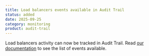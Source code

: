 ```yaml
---
title: Load balancers events available in Audit Trail
status: added
date: 2025-09-25
category: monitoring
product: audit-trail
---
```


Load balancers activity can now be tracked in Audit Trail. Read [our documentation](https://www.scaleway.com/en/docs/audit-trail/reference-content/adt-supported-endpoints/#load-balancers) to see the list of events available.

